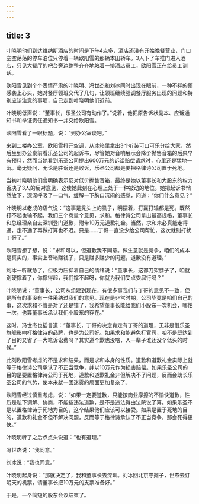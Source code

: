 ```yaml
---
---
---
```

title: 3
---




叶晓明他们到达维纳斯酒店的时间是下午4点多，酒店还没有开始晚餐营业，门口空空荡荡的停车泊位只停着一辆欧阳雪的那辆本田轿车。3人下了车推门进入酒店，只见大餐厅的吧台旁边整整齐齐地站着一排酒店员工，欧阳雪正在给员工训话。

欧阳雪见到个个表情严肃的叶晓明、冯世杰和刘冰同时出现在眼前，一种不祥的预感袭上心头，她对餐厅领班交代了几句，让领班继续强调餐厅服务出现的问题和特别应该注意的事项，自己走到叶晓明他们近前。

叶晓明低声说：“董事长，乐圣公司有动作了。”说着，他把原告诉状副本、应诉通知书和举证责任通知书一并交给欧阳雪。

欧阳雪看了一眼标题，说：“到办公室谈吧。”

来到二楼办公室，欧阳雪打开空调，从冰箱里拿出3个听装可口可乐分给大家，然后坐到办公桌前看乐圣公司的起诉书，尽管她对音响展示会降价抛售音箱的后果早有预料，然而当她看到乐圣公司提出600万元的诉讼赔偿请求时，心里还是猛地一沉。毫无疑问，无论是胜诉还是败诉，乐圣公司都是要把格律诗公司置于死地。

当初叶晓明他们曾明确表示反对低价抛售音箱，最终是她以董事长和大股东的权力否决了3人的反对意见，这使她此刻在心理上处于一种被动的地位。她把起诉书悄然放下，深深呼吸了一口气，缓解一下胸口沉闷的感觉，问道：“你们什么意见？”

叶晓明以老成的语气说：“这事是秃头上的虱子，明摆着，打赢打输都是死。既然打不起也输不起，我们三个商量个意见，求和。格律诗公司拿出最高规格，董事长和总经理亲自去深圳登门道歉，附带10万元道歉礼金。当然，求和未必真能走得通，走不通了再做打算也不迟。只是……丁哥一直没少给公司帮忙，这次就别打扰丁哥了。”

欧阳雪想了想，说：“求和可以，但道歉我不同意。做生意就是竞争，咱们的成本是真实的，事实上音箱赚钱了，只是赚多赚少的问题，道歉没有道理。”

刘冰一听就急了，但极力压抑着自己的情绪说：“董事长，这都刀架脖子了，咱就别硬撑着了，你撑得起，我们撑不起呀，你就为我们受点委屈行吗？”

叶晓明说：“董事长，公司从组建到现在，有很多事我们与丁哥的意见不一致，但是所有的事没有一件采纳过我们的意见。现在是非常时期，公司毕竟是咱们自己的事，这次求和不管是对了还是错了，我希望董事长能给我们小股东一次机会，哪怕一次，也算董事长承认我们小股东的存在。”

这时，冯世杰也插言道：“董事长，丁哥的决定肯定有丁哥的道理，无非是借乐圣旗舰影响打格律诗的品牌，也是为公司好。如果求和能避免打官司，咱不是既达到了目的又省了一大笔诉讼费吗？其实道个歉也没啥，人一辈子谁还没个低头的时候。”

此刻欧阳雪考虑的不是求和结果，而是求和本身的性质。道歉和道歉礼金实际上就等于格律诗公司承认了不正当竞争，并以10万元作为损害赔偿。如果乐圣公司的目的是要置格律诗公司于死地，道歉和道歉礼金非但解决不了问题，反而会助长乐圣公司的气势，使本来就一团迷雾的局面更加复杂了。

欧阳雪经过慎重考虑，说：“如果一定要道歉，只能按商业摩擦的不愉快道歉，性质是私下调解、协商，不能按违法道歉，是不是违法得由法院说了算。如果乐圣不是以置格律诗于死地为目的，这个结果他们应该可以接受。如果是置于死地的目的，道歉和礼金不但不解决问题，反而等于格律诗承认了不正当竞争，那会死得更快。”

叶晓明听了之后点点头说道：“也有道理。”

冯世杰说：“我同意。”

刘冰说：“我也同意。”

叶晓明起身说：“那就决定了，我和董事长去深圳。刘冰回北京守摊子，世杰去订明天的机票，请董事长把10万元的支票准备好。”

于是，一个简短的股东会议结束了。